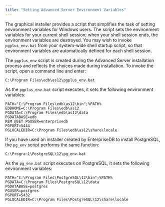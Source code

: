 ```yaml
---
title: "Setting Advanced Server Environment Variables"
---
```


<div id="setting_advanced_server_environment_variables" class="registered_link"></div>

The graphical installer provides a script that simplifies the task of setting environment variables for Windows users. The script sets the environment variables for your current shell session; when your shell session ends, the environment variables are destroyed. You may wish to invoke `pgplus_env.bat` from your system-wide shell startup script, so that environment variables are automatically defined for each shell session.

The `pgplus_env` script is created during the Advanced Server installation process and reflects the choices made during installation. To invoke the script, open a command line and enter:

```
C:\Program Files\edb\as12\pgplus_env.bat
```

As the `pgplus_env.bat` script executes, it sets the following environment variables:

```
PATH="C:\Program Files\edb\as12\bin";%PATH%
EDBHOME=C:\Program Files\edb\as12
PGDATA=C:\Program Files\edb\as12\data
PGDATABASE=edb
REM @SET PGUSER=enterprisedb
PGPORT=5444
PGLOCALEDIR=C:\Program Files\edb\as12\share\locale
```

If you have used an installer created by EnterpriseDB to install PostgreSQL, the `pg_env` script performs the same function:

```
C:\Progra~1\PostgreSQL\12\pg_env.bat
```

As the `pg_env.bat` script executes on PostgreSQL, it sets the following environment variables:

```
PATH="C:\Program Files\PostgreSQL\12\bin";%PATH%
PGDATA=C:\Program Files\PostgreSQL\12\data
PGDATABASE=postgres
PGUSER=postgres
PGPORT=5432
PGLOCALEDIR=C:\Program Files\PostgreSQL\12\share\locale
```
